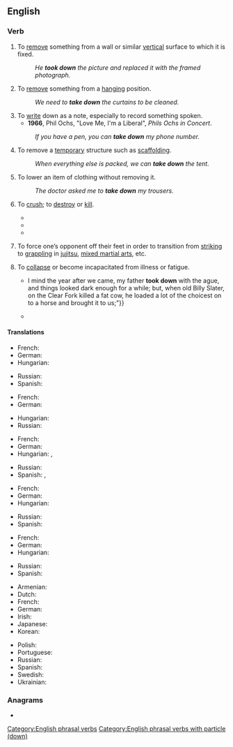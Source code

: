 {{also|takedown}}
==English==

===Verb===
{{en-verb|takes down|taking down|took down|taken down}}

# To [[remove]] something from a wall or similar [[vertical]] surface to which it is fixed.
#: ''He '''took down''' the picture and replaced it with the framed photograph.''
# To [[remove]] something from a [[hanging]] position.
#: ''We need to '''take down''' the curtains to be cleaned.''
# To [[write]] down as a note, especially to record something spoken.
#* '''1966''', Phil Ochs, "Love Me, I'm a Liberal", ''Phils Ochs in Concert''.
#*:{{quote|en|But if you ask me to bus my children / I hope the cops '''take down''' your name}}
#: ''If you have a pen, you can '''take down''' my phone number.''
# To remove a [[temporary]] structure such as [[scaffolding]].
#: ''When everything else is packed, we can '''take down''' the tent.''
# To lower an item of clothing without removing it.
#: ''The doctor asked me to '''take down''' my trousers.''
# {{lb|en|of a person}} To [[crush]]; to [[destroy]] or [[kill]].
#* {{quote-book|lang=en|title=Take It Down|author=Kira Sinclair|year=2012|page=191|ISBN=0373796765|passage=It took me eight years to get enough on the asshole to try and '''take him down'''.}}
#* {{quote-book|lang=en|title=Take Down|author=Mallery Malone|year=2014|ISBN=1466854847|passage=They'd had occasion to see Peyton Armistead in all his righteous fury and she knew they wouldn't hesitate to '''take him down''' if she gave the word.}}
#* {{quote-book|lang=en|title=The Bone Clocks|author=David Mitchell|year=2014|page=431|ISBN=9780340921609|passage=So Marinus, me and a few other unthanked individuals - Atemporals for the most part, with some mortal collaborators -- make it our business to ...'''take them down'''.}}
# {{lb|en|combat sports}} To force one’s opponent off their feet in order to transition from [[striking]] to [[grappling]] in [[jujitsu]], [[mixed martial arts]], etc.
# {{lb|en|intransitive|colloquial}} To [[collapse]] or become incapacitated from illness or fatigue.
#* {{quote-book|lang=en|author=Albert Adams Graham|title=History of Richland County, Ohio|year=1880|page=[[:s:Page:History of Richland County, Ohio.djvu/266|254]]|passage="{{...}}I mind the year after we came, my father '''took down''' with the ague, and things looked dark enough for a while; but, when old Billy Slater, on the Clear Fork killed a fat cow, he loaded a lot of the choicest on to a horse and brought it to us;{{nb...}}"}}
#* {{quote-song|lang=en|lyricist=[[:w:Woody Guthrie|Woody Guthrie]]|title=[[:w:Deportee (Plane Wreck at Los Gatos)|Deportee (Plane Wreck at Los Gatos)]]|year=1948|passage=My brothers and sisters come working the fruit trees, / And they rode the truck till they '''took down''' and died.}}

====Translations====
{{trans-top|remove something from a wall or similar vertical surface to which it is fixed}}
* French: {{t+|fr|décrocher}}
* German: {{t+check|de|herunternehmen}}
* Hungarian: {{t+|hu|levesz}}
{{trans-mid}}
* Russian: {{t+|ru|снимать|impf}}
* Spanish: {{t+|es|descolgar}}
{{trans-bottom}}

{{trans-top|remove something from a hanging position}}
* French: {{t+|fr|dépendre}}
* German: {{t+check|de|herunternehmen}}
{{trans-mid}}
* Hungarian: {{t+|hu|levesz}}
* Russian: {{t+|ru|снимать|impf}}
{{trans-bottom}}

{{trans-top|write a note, usually recording something that is said}}
* French: {{t+|fr|noter}}
* German: {{t+check|de|niederschreiben}}
* Hungarian: {{t+|hu|leír}}, {{t+|hu|lejegyez}}
{{trans-mid}}
* Russian: {{t+|ru|записывать|impf}}
* Spanish: {{t+|es|anotar}}, {{t+|es|apuntar}}
{{trans-bottom}}

{{trans-top|remove a temporary structure such as scaffolding}}
* French: {{t+|fr|démonter}}
* German: {{t+check|de|herunternehmen}}
* Hungarian: {{t+|hu|lebont}}
{{trans-mid}}
* Russian: {{t+|ru|убрать|pf}}
* Spanish: {{t+|es|desmontar}}
{{trans-bottom}}

{{trans-top|lower an item of clothing without removing it}}
* French: {{t+|fr|baisser}}
* German: {{t+|de|herunterlassen}}
* Hungarian: {{t+|hu|levesz}}
{{trans-mid}}
* Russian: {{t+|ru|приспустить|pf}}
* Spanish: {{t+|es|bajarse}}
{{trans-bottom}}

{{trans-top|combat sports}}
* Armenian: {{t-needed|hy}}
* Dutch: {{t-needed|nl}}
* French: {{t-needed|fr}}
* German: {{t-needed|de}}
* Irish: {{t|ga|leag}}
* Japanese: {{t-needed|ja}}
* Korean: {{t-needed|ko}}
{{trans-mid}}
* Polish: {{t-needed|pl}}
* Portuguese: {{t+|pt|derrubar}}
* Russian: {{t+|ru|уронить|pf}} {{qualifier|slang}}
* Spanish: {{t+|es|derribar}}
* Swedish: {{t-needed|sv}}
* Ukrainian: {{t-needed|uk}}
{{trans-bottom}}

===Anagrams===
* {{anagrams|en|a=adeknotw|downtake}}

[[Category:English phrasal verbs]]
[[Category:English phrasal verbs with particle (down)]]